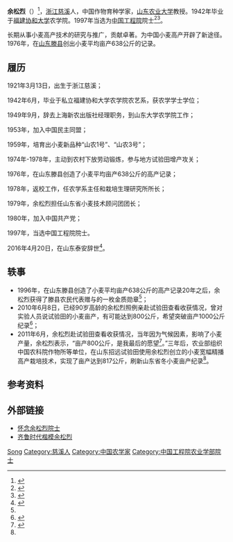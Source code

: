 '''余松烈'''（{{bd|1921年|3月13日|2016年|4月20日}}）<ref>{{Cite web |url=http://www.dzwww.com/shandong/sdnews/201604/t20160421_14177811.htm |title=住鲁院士、小麦栽培学家余松烈逝世 90岁还下田(图) 齐鲁晚报 2016-4-21 |access-date=2016-04-21 |archive-url=https://web.archive.org/web/20181103210124/http://www.dzwww.com/shandong/sdnews/201604/t20160421_14177811.htm |archive-date=2018-11-03 |dead-url=yes }}</ref>，[[浙江|浙江]][[慈溪|慈溪]]人，中国作物育种学家，[[山东农业大学|山东农业大学]]教授。1942年毕业于[[福建协和大学|福建协和大学]]农学院。1997年当选为[[中国工程院|中国工程院]]院士<ref name=":0">{{cite web|title=余松烈|url=http://www.cae.cn/cae/jsp/jump.jsp?oid=20111231115308734210465|accessdate=2015-12-25|author=|date=|format=|publisher=中国工程院|language=zh-hans|dead-url=yes|archive-date=2017-07-10|archive-url=https://web.archive.org/web/20170710032333/http://www.cae.cn/cae/jsp/jump.jsp?oid=20111231115308734210465}}</ref><ref>{{Cite book|title=中国科技统计年鉴 2016|last=国家统计局社会科技和文化产业统计司，科学技术部创新发展司编|location=北京|publisher=[[中国统计出版社|中国统计出版社]]|year=2016.11|isbn=978-7-5037-8032-5|pages=24-26}}</ref>。

长期从事小麦高产技术的研究与推广，贡献卓著。为中国小麦高产开辟了新途径。1976年，在[[山东|山东]][[滕县|滕县]]创出小麦平均亩产638公斤的记录。

== 履历 ==
1921年3月13日，出生于浙江慈溪；

1942年6月，毕业于私立福建协和大学农学院农艺系，获农学学士学位；

1949年9月，辞去上海新农出版社经理职务，到山东大学农学院工作；

1953年，加入中国民主同盟；

1959年，培育出小麦新品种“山农1号”、“山农3号”；

1974年-1978年，主动到农村下放劳动锻炼，参与地方试验田增产攻关；

1976年，在山东滕县创造了小麦平均亩产638公斤的高产记录；

1978年，返校工作，任农学系主任和栽培生理研究所所长；

1979年，余松烈担任山东省小麦技术顾问团团长；

1980年，加入中国共产党；

1997年，当选中国工程院院士。

2016年4月20日，在山东泰安辞世<ref name=":1">{{Cite web|title=麦田里走出的科学家：余松烈坎坷的一生|url=http://www.dzwww.com/2016/sdkmysl/xwjj/201609/t20160909_14889679.htm|accessdate=|author=|date=2016-09-06|format=|publisher=|language=|archive-date=2020-12-23|archive-url=https://web.archive.org/web/20201223043706/http://www.dzwww.com/2016/sdkmysl/xwjj/201609/t20160909_14889679.htm|dead-url=no}}</ref>。

== 轶事 ==

* 1996年，在山东滕县创造了小麦平均亩产638公斤的高产记录20年之后，余松烈获得了滕县农民代表赠与的一枚金质勋章<ref name=":0" />；
* 2010年6月8日，已经90岁高龄的余松烈照例亲赴试验田查看收获情况，曾对实验人员说试验田的小麦亩产，有可能达到800公斤，希望突破亩产1000公斤纪录<ref>{{Cite web|title=九旬院士余松烈心系田野|url=http://www.cae.cn/cae/html/main/col171/2012-03/02/20120302133512794814710_1.html|accessdate=|author=邢兆远|date=2010-06-11|format=|work=www.cae.cn|publisher=|language=|archive-date=2020-12-23|archive-url=https://web.archive.org/web/20201223044330/http://www.cae.cn/cae/html/main/col171/2012-03/02/20120302133512794814710_1.html|dead-url=no}}</ref>；
* 2011年6月，余松烈赴试验田查看收获情况，当年因为气候因素，影响了小麦产量，余松烈表示，“亩产800公斤，是我最后的愿望<ref>{{Cite web|title=90高龄的余松烈院士仍走在田间地头|url=http://www.cae.cn/cae/html/main/col112/2012-02/28/20120228105912677165377_1.html|accessdate=|author=|date=2011-08-15|format=|work=www.cae.cn|publisher=|language=|archive-date=2020-12-23|archive-url=https://web.archive.org/web/20201223044330/http://www.cae.cn/cae/html/main/col112/2012-02/28/20120228105912677165377_1.html|dead-url=no}}</ref>。”三年后，农业部组织中国农科院作物所等单位，在山东招远试验田使用余松烈创立的小麦宽幅精播高产栽培技术，实现了亩产达到817公斤，刷新山东省冬小麦亩产纪录<ref name=":1" />。

== 参考资料 ==
{{reflist}}

== 外部链接 ==

* [http://news.sdchina.com/special/2016/yusonglie/ 怀念余松烈院士] {{Wayback|url=http://news.sdchina.com/special/2016/yusonglie/ |date=20200813164150 }}
* [http://www.dzwww.com/2016/sdkmysl/ 齐鲁时代楷模余松烈] {{Wayback|url=http://www.dzwww.com/2016/sdkmysl/ |date=20170311080143 }}
{{中国工程院农业学部院士}}{{山东农业大学}}{{Authority control}}
{{DEFAULTSORT:Yu余}}
[[Category:余姓|Song]]
[[Category:慈溪人|Category:慈溪人]]
[[Category:中国农学家|Category:中国农学家]]
[[Category:中国工程院农业学部院士|Category:中国工程院农业学部院士]]